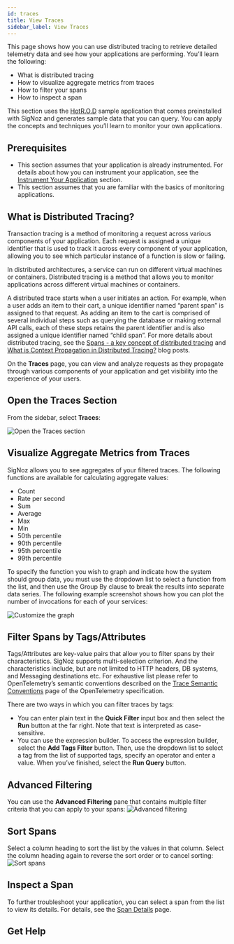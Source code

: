 ```yaml
---
id: traces
title: View Traces
sidebar_label: View Traces
---
```





This page shows how you can use distributed tracing to retrieve detailed telemetry data and see how your applications are performing. You’ll learn the following:

- What is distributed tracing
- How to visualize aggregate metrics from traces
- How to filter your spans
- How to inspect a span

This section uses the [HotR.O.D](https://github.com/jaegertracing/jaeger/tree/master/examples/hotrod) sample application that comes preinstalled with SigNoz and generates sample data that you can query. You can apply the concepts and techniques you’ll learn to monitor your own applications.

## Prerequisites

- This section assumes that your application is already instrumented. For details about how you can instrument your application, see the [Instrument Your Application](/docs/instrumentation/) section.
- This section assumes that you are familiar with the basics of monitoring applications.


## What is Distributed Tracing?

Transaction tracing is a method of monitoring a request across various components of your application. Each request is assigned a unique identifier that is used to track it across every component of your application, allowing you to see which particular instance of a function is slow or failing.

In distributed architectures, a service can run on different virtual machines or containers. Distributed tracing is a method that allows you to monitor applications across different virtual machines or containers.

A distributed trace starts when a user initiates an action. For example, when a user adds an item to their cart, a unique identifier named “parent span” is assigned to that request. As adding an item to the cart is comprised of several individual steps such as querying the database or making external API calls, each of these steps retains the parent identifier and is also assigned a unique identifier named “child span”. For more details about distributed tracing, see the [Spans - a key concept of distributed tracing](https://signoz.io/blog/distributed-tracing-span/) and  [What is Context Propagation in Distributed Tracing?](https://signoz.io/blog/context-propagation-in-distributed-tracing/) blog posts.

On the **Traces** page, you can view and analyze requests as they propagate through various components of your application and get visibility into the experience of your users.

## Open the Traces Section

From the sidebar, select **Traces**:

![Open the Traces section](/images/docs/open-traces-section-v0.6.2.png)

## Visualize Aggregate Metrics from Traces

SigNoz allows you to see aggregates of your filtered traces. The following functions are available for calculating aggregate values:

- Count
- Rate per second
- Sum
- Average
- Max
- Min
- 50th percentile
- 90th percentile
- 95th percentile
- 99th percentile

To specify the function you wish to graph and indicate how the system should group data, you must use the dropdown list to select a function from the list, and then use the Group By clause to break the results into separate data series. The following example screenshot shows how you can plot the number of invocations for each of your services:

![Customize the graph](/images/docs/customize-the-graph-v0.6.2.png)

## Filter Spans by Tags/Attributes

Tags/Attributes are key-value pairs that allow you to filter spans by their characteristics. SigNoz supports multi-selection criterion. And the characteristics include, but are not limited to HTTP headers, DB systems, and Messaging destinations etc. For exhaustive list please refer to OpenTelemetry’s semantic conventions described on the [Trace Semantic Conventions](https://github.com/open-telemetry/opentelemetry-specification/blob/main/specification/trace/semantic_conventions/README.md) page of the OpenTelemetry specification.

There are two ways in which you can filter traces by tags:
- You can enter plain text in the **Quick Filter** input box and then select the **Run** button at the far right. Note that text is interpreted as case-sensitive.
- You can use the expression builder. To access the expression builder, select the **Add Tags Filter** button. Then, use the dropdown list to select a tag from the list of supported tags, specify an operator and enter a value. When you’ve finished, select the **Run Query** button.

## Advanced Filtering

You can use the **Advanced Filtering** pane that contains multiple filter criteria that you can apply to your spans:
![Advanced filtering](/images/docs/advanced-filtering-v0.6.2.png)

## Sort Spans

Select a column heading to sort the list by the values in that column. Select the column heading again to reverse the sort order or to cancel sorting:
![Sort spans](/images/docs/sort-spans-v0.6.2.png)

## Inspect a Span

To further troubleshoot your application, you can select a span from the list to view its details. For details, see the [Span Details](/docs/userguide/span-details) page.
## Get Help

<GetHelp />
